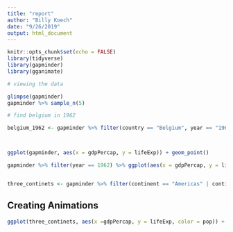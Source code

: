 ```yaml
---
title: "report"
author: "Billy Koech"
date: "9/26/2019"
output: html_document
---
```


```r
knitr::opts_chunk$set(echo = FALSE)
library(tidyverse)
library(gapminder)
library(gganimate)
```



```r
# viewing the data

glimpse(gapminder)
gapminder %>% sample_n(5)

# find belgium in 1962

belgium_1962 <- gapminder %>% filter(country == "Belgium", year == "1962")



ggplot(gapminder, aes(x = gdpPercap, y = lifeExp)) + geom_point()

gapminder %>% filter(year == 1962) %>% ggplot(aes(x = gdpPercap, y = lifeExp)) + geom_point()


three_continets <- gapminder %>% filter(continent == "Americas" | continent == "Africa" | continent == "Asia" )


```

## Creating Animations

```r

ggplot(three_continets, aes(x =gdpPercap, y = lifeExp, color = pop)) + geom_point() + facet_wrap(~continent) + scale_x_log10() + transition_states(year, transition_length = 1, state_length = 0.1)

```

